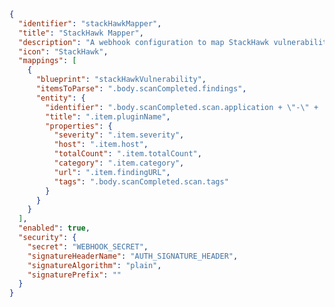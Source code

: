 ```json showLineNumbers
{
  "identifier": "stackHawkMapper",
  "title": "StackHawk Mapper",
  "description": "A webhook configuration to map StackHawk vulnerability to Port",
  "icon": "StackHawk",
  "mappings": [
    {
      "blueprint": "stackHawkVulnerability",
      "itemsToParse": ".body.scanCompleted.findings",
      "entity": {
        "identifier": ".body.scanCompleted.scan.application + \"-\" + .item.pluginId | gsub(\"[^a-zA-Z0-9@_.:\\/=-]\"; \"-\") | tostring",
        "title": ".item.pluginName",
        "properties": {
          "severity": ".item.severity",
          "host": ".item.host",
          "totalCount": ".item.totalCount",
          "category": ".item.category",
          "url": ".item.findingURL",
          "tags": ".body.scanCompleted.scan.tags"
        }
      }
    }
  ],
  "enabled": true,
  "security": {
    "secret": "WEBHOOK_SECRET",
    "signatureHeaderName": "AUTH_SIGNATURE_HEADER",
    "signatureAlgorithm": "plain",
    "signaturePrefix": ""
  }
}
```
